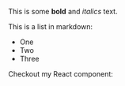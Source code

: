  
This is some **bold** and _italics_ text.
 
This is a list in markdown:
 
- One
- Two
- Three
 
Checkout my React component:
 
<PowerIcon className="w-20"/>
